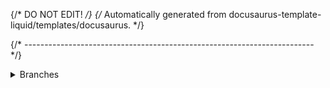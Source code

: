 {/* DO NOT EDIT! */}
{/* Automatically generated from docusaurus-template-liquid/templates/docusaurus. */}

{/* ------------------------------------------------------------------------ */}

<details>
<summary>Branches</summary>

This project utilises multiple branches:

- `master`, containing the latest stable version (default)
- `development`, containing the current development version
- `website`, containing the current website content; pushes to this branch automatically trigger publication of the main website

All development is conducted in the `development` branch, and contributions via
Pull Requests should be directed to this branch.

When new releases are published, the `development` branch is merged
into `master`.

</details>
